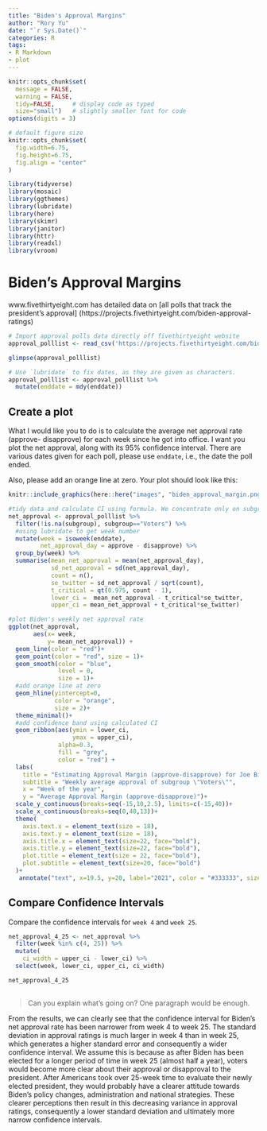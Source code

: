 ```yaml
---
title: "Biden's Approval Margins"
author: "Rory Yu"
date: "`r Sys.Date()`"
categories: R
tags:
- R Markdown
- plot
---
```



```r
knitr::opts_chunk$set(
  message = FALSE, 
  warning = FALSE, 
  tidy=FALSE,     # display code as typed
  size="small")   # slightly smaller font for code
options(digits = 3)

# default figure size
knitr::opts_chunk$set(
  fig.width=6.75, 
  fig.height=6.75,
  fig.align = "center"
)
```

```r
library(tidyverse)
library(mosaic)
library(ggthemes)
library(lubridate)
library(here)
library(skimr)
library(janitor)
library(httr)
library(readxl)
library(vroom)
```

# Biden's Approval Margins

www.fivethirtyeight.com has detailed data on [all polls that track the president's approval]
(https://projects.fivethirtyeight.com/biden-approval-ratings)

```r

# Import approval polls data directly off fivethirtyeight website
approval_polllist <- read_csv('https://projects.fivethirtyeight.com/biden-approval-data/approval_polllist.csv') 

glimpse(approval_polllist)

# Use `lubridate` to fix dates, as they are given as characters.
approval_polllist <- approval_polllist %>% 
  mutate(enddate = mdy(enddate))

```

## Create a plot

What I would like you to do is to calculate the average net approval rate (approve- disapprove) for each week since he got into office. I want you plot the net approval, along with its 95% confidence interval. There are various dates given for each poll, please use `enddate`, i.e., the date the poll ended.

Also, please add an orange line at zero. Your plot should look like this:

```r
knitr::include_graphics(here::here("images", "biden_approval_margin.png"), error = FALSE)
```

```r

#tidy data and calculate CI using formula. We concentrate only on subgroup "voters"
net_approval <- approval_polllist %>% 
  filter(!is.na(subgroup), subgroup=="Voters") %>%
  #using lubridate to get week number
  mutate(week = isoweek(enddate),
         net_approval_day = approve - disapprove) %>% 
  group_by(week) %>%
  summarise(mean_net_approval = mean(net_approval_day),
            sd_net_approval = sd(net_approval_day),
            count = n(),
            se_twitter = sd_net_approval / sqrt(count),
            t_critical = qt(0.975, count - 1),
            lower_ci =  mean_net_approval - t_critical*se_twitter,
            upper_ci = mean_net_approval + t_critical*se_twitter)
```

```r
#plot Biden's weekly net approval rate
ggplot(net_approval, 
       aes(x= week, 
           y= mean_net_approval)) +
  geom_line(color = "red")+
  geom_point(color = "red", size = 1)+
  geom_smooth(color = "blue",
              level = 0,
              size = 1)+
  #add orange line at zero
  geom_hline(yintercept=0, 
             color = "orange", 
             size = 2)+
  theme_minimal()+
  #add confidence band using calculated CI
  geom_ribbon(aes(ymin = lower_ci, 
                  ymax = upper_ci),
              alpha=0.3,
              fill = "grey",
              color = "red") + 
  labs(
    title = "Estimating Approval Margin (approve-disapprove) for Joe Biden",
    subtitle = "Weekly average approval of subgroup \"Voters\"",
    x = "Week of the year",
    y = "Average Approval Margin (approve-disapprove)")+
  scale_y_continuous(breaks=seq(-15,10,2.5), limits=c(-15,40))+
  scale_x_continuous(breaks=seq(0,40,13))+
  theme(
    axis.text.x = element_text(size = 18),
    axis.text.y = element_text(size = 18),
    axis.title.x = element_text(size=22, face="bold"),
    axis.title.y = element_text(size=22, face="bold"),
    plot.title = element_text(size = 22, face="bold"),
    plot.subtitle = element_text(size=20, face="bold")
  )+
   annotate("text", x=19.5, y=20, label="2021", color = "#333333", size=8)


```

## Compare Confidence Intervals

Compare the confidence intervals for `week 4` and `week 25`. 

```r
net_approval_4_25 <- net_approval %>% 
  filter(week %in% c(4, 25)) %>% 
  mutate(
    ci_width = upper_ci - lower_ci) %>% 
  select(week, lower_ci, upper_ci, ci_width)

net_approval_4_25
  
```
> Can you explain what's going on? One paragraph would be enough.

From the results, we can clearly see that the confidence interval for Biden's net approval rate has been narrower from week 4 to week 25. The standard deviation in approval ratings is much larger in week 4 than in week 25, which generates a higher standard error and consequently a wider confidence interval. We assume this is because as after Biden has been elected for a longer period of time in week 25 (almost half a year), voters would become more clear about their approval or disapproval to the president. After Americans took over 25-week time to evaluate their newly elected president, they would probably have a clearer attitude towards Biden's policy changes, administration and national strategies. These clearer perceptions then result in this decreasing variance in approval ratings, consequently a lower standard deviation and ultimately more narrow confidence intervals.